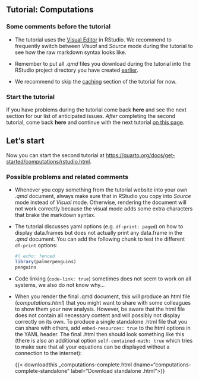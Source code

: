 
## Tutorial: Computations

### Some comments before the tutorial

- The tutorial uses the [Visual Editor](https://quarto.org/docs/visual-editor/) in RStudio. We recommend to frequently switch between *Visual* and *Source* mode during the tutorial to see how the raw markdown syntax looks like.

- Remember to put all *.qmd* files you download during the tutorial into the RStudio project directory you have created [earlier](preparations.qmd).

- We recommend to skip the [caching](https://quarto.org/docs/get-started/computations/rstudio.html#caching) section of the tutorial for now.

### Start the tutorial

If you have problems during the tutorial come back **here** and see the next section for our list of anticipated issues.
*After* completing the second tutorial, come back **here** and continue with the next tutorial [on this page](get-started_3.qmd).

:::{.callout-tip}
## Let's start
Now you can start the second tutorial at <https://quarto.org/docs/get-started/computations/rstudio.html>.
:::

### Possible problems and related comments

- Whenever you copy something from the tutorial website into your own *.qmd* document, always make sure that in RStudio you copy into *Source* mode instead of *Visual* mode. Otherwise, rendering the document will not work correctly because the visual mode adds some extra characters that brake the markdown syntax.

- The tutorial discusses yaml options (e.g. `df-print: paged`) on how to display data.frames but does not actually print any data.frame in the *.qmd* document. You can add the following chunk to test the different `df-print` options:
  ```r
  #| echo: fenced
  library(palmerpenguins)
  penguins
  ```
  
- Code linking (`code-link: true`) sometimes does not seem to work on all systems, we also do not know why...
  
- When you render the final .qmd document, this will produce an html file (*computations.html*) that you might want to share with some colleagues to show them your new analysis. However, be aware that the html file does not contain all necessary content and will possibly not display correctly on its own. To produce a single standalone .html file that you can share with others, add `embed-resources: true` to the html options in the YAML header. The final .html then should look something like this (there is also an additional option `self-contained-math: true` which tries to make sure that all your equations can be displayed without a connection to the internet):

  {{< downloadthis _computations-complete.html dname="computations-complete-standalone" label="Download standalone .html">}}

